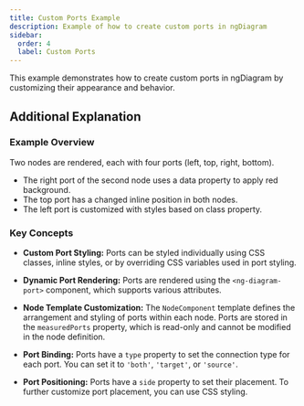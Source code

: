 ```yaml
---
title: Custom Ports Example
description: Example of how to create custom ports in ngDiagram
sidebar:
  order: 4
  label: Custom Ports
---
```



This example demonstrates how to create custom ports in ngDiagram by customizing their appearance and behavior.

<CustomPorts />
<CodeViewer dirName="examples/custom-ports" />

## Additional Explanation

### Example Overview

Two nodes are rendered, each with four ports (left, top, right, bottom).

- The right port of the second node uses a data property to apply red background.
- The top port has a changed inline position in both nodes.
- The left port is customized with styles based on class property.

### Key Concepts

- **Custom Port Styling:**
  Ports can be styled individually using CSS classes, inline styles, or by overriding CSS variables used in port styling.

- **Dynamic Port Rendering:**
  Ports are rendered using the `<ng-diagram-port>` component, which supports various attributes.

- **Node Template Customization:**
  The `NodeComponent` template defines the arrangement and styling of ports within each node.
  Ports are stored in the `measuredPorts` property, which is read-only and cannot be modified in the node definition.

- **Port Binding:**
  Ports have a `type` property to set the connection type for each port. You can set it to `'both'`, `'target'`, or `'source'`.

- **Port Positioning:**
  Ports have a `side` property to set their placement.
  To further customize port placement, you can use CSS styling.
